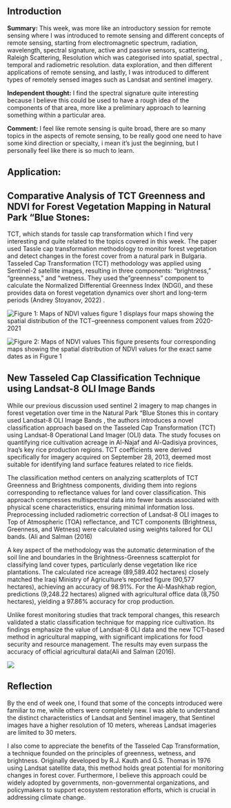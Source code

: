 ## Introduction

**Summary:** This week, was more like an introductory session for remote sensing where I was introduced to remote sensing and different concepts of remote sensing, starting from electromagnetic spectrum, radiation, wavelength, spectral signature, active and passive sensors, scattering, Raleigh Scattering, Resolution which was categorised into spatial, spectral , temporal and radiometric resolution. data exploration, and then different applications of remote sensing, and lastly, I was introduced to different types of remotely sensed images such as Landsat and sentinel imagery.

**Independent thought:** I find the spectral signature quite interesting because I believe this could be used to have a rough idea of the components of that area, more like a preliminary approach to learning something within a particular area.

**Comment:** I feel like remote sensing is quite broad, there are so many topics in the aspects of remote sensing, to be really good one need to have some kind direction or specialty, i mean it's just the beginning, but I personally feel like there is so much to learn.

## Application:

## Comparative Analysis of TCT Greenness and NDVI for Forest Vegetation Mapping in Natural Park “Blue Stones:
TCT, which stands for tassle cap transformation which I find very interesting and quite related to the topics covered in this week. The paper used Tassle cap transformation methodology to monitor forest vegetation and detect changes in the forest cover from a natural park in Bulgaria. Tasseled Cap Transformation (TCT) methodology was applied using Sentinel-2 satellite images, resulting in three components: "brightness," "greenness," and "wetness. They used the "greenness" component to calculate the Normalized Differential Greenness Index (NDGI), and these provides data on forest vegetation dynamics over short and long-term periods (Andrey Stoyanov, 2022) .


![Figure 1: Maps of NDVI values](assets/TCT1.png)
figure 1 displays four maps showing the spatial distribution of the TCT–greenness component values from 2020-2021

![Figure 2: Maps of NDVI values](assets/TCT2.png)
This figure presents four corresponding maps showing the spatial distribution of NDVI values for the exact same dates as in Figure 1


## New Tasseled Cap Classification Technique using Landsat-8 OLI Image Bands
While our previous discussion used sentinel 2 imagery to map changes in forest vegetation over time in the Natural Park “Blue Stones this in contary used
Landsat-8 OLI Image Bands , the authors introduces a novel classification approach based on the Tasseled Cap Transformation (TCT) using Landsat-8 Operational Land Imager (OLI) data. The study focuses on quantifying rice cultivation acreage in Al-Najaf and Al-Qadisiya provinces, Iraq's key rice production regions. TCT coefficients were derived specifically for imagery acquired on September 28, 2013, deemed most suitable for identifying land surface features related to rice fields.

The classification method centers on analyzing scatterplots of TCT Greenness and Brightness components, dividing them into regions corresponding to reflectance values for land cover classification. This approach compresses multispectral data into fewer bands associated with physical scene characteristics, ensuring minimal information loss. Preprocessing included radiometric correction of Landsat-8 OLI images to Top of Atmospheric (TOA) reflectance, and TCT components (Brightness, Greenness, and Wetness) were calculated using weights tailored for OLI bands. (Ali and Salman (2016)

A key aspect of the methodology was the automatic determination of the soil line and boundaries in the Brightness-Greenness scatterplot for classifying land cover types, particularly dense vegetation like rice plantations. The calculated rice acreage (89,589.402 hectares) closely matched the Iraqi Ministry of Agriculture's reported figure (90,577 hectares), achieving an accuracy of 98.91%. For the Al-Mashkhab region, predictions (9,248.22 hectares) aligned with agricultural office data (8,750 hectares), yielding a 97.86% accuracy for crop production.

Unlike forest monitoring studies that track temporal changes, this research validated a static classification technique for mapping rice cultivation. Its findings emphasize the value of Landsat-8 OLI data and the new TCT-based method in agricultural mapping, with significant implications for food security and resource management. The results may even surpass the accuracy of official agricultural data(Ali and Salman (2016). 

![](assets/iraqi.png)

## Reflection

By the end of week one, I found that some of the concepts introduced were familiar to me, while others were completely new. I was able to understand the distinct characteristics of Landsat and Sentinel imagery, that Sentinel images have a higher resolution of 10 meters, whereas Landsat imageries are limited to 30 meters.

I also come to appreciate the benefits of the Tasseled Cap Transformation, a technique founded on the principles of greenness, wetness, and brightness. Originally developed by R.J. Kauth and G.S. Thomas in 1976 using Landsat satellite data, this method holds great potential for monitoring changes in forest cover. Furthermore, I believe this approach could be widely adopted by governments, non-governmental organizations, and policymakers to support ecosystem restoration efforts, which is crucial in addressing climate change.

